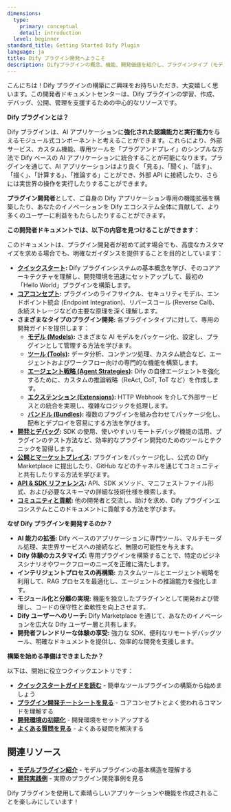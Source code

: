 ```yaml
---
dimensions:
  type:
    primary: conceptual
    detail: introduction
  level: beginner
standard_title: Getting Started Dify Plugin
language: ja
title: Dify プラグイン開発へようこそ
description: Difyプラグインの概念、機能、開発価値を紹介し、プラグインタイプ（モデル、ツール、エージェント戦略、エクステンション、バンドル）の簡単な説明と、開発者ドキュメントの内容概覧を含みます。
---
```


こんにちは！Dify プラグインの構築にご興味をお持ちいただき、大変嬉しく思います。この開発者ドキュメントセンターは、Dify プラグインの学習、作成、デバッグ、公開、管理を支援するための中心的なリソースです。

**Dify プラグインとは？**

Dify プラグインは、AI アプリケーションに**強化された認識能力と実行能力**を与えるモジュール式コンポーネントと考えることができます。これらにより、外部サービス、カスタム機能、専用ツールを「プラグアンドプレイ」のシンプルな方法で Dify ベースの AI アプリケーションに統合することが可能になります。プラグインを通じて、AI アプリケーションはより良く「見る」、「聞く」、「話す」、「描く」、「計算する」、「推論する」ことができ、外部 API に接続したり、さらには実世界の操作を実行したりすることができます。

**プラグイン開発者**として、ご自身の Dify アプリケーション専用の機能拡張を構築したり、あなたのイノベーションを Dify エコシステム全体に貢献して、より多くのユーザーに利益をもたらしたりすることができます。

**この開発者ドキュメントでは、以下の内容を見つけることができます：**

このドキュメントは、プラグイン開発者が初めて試す場合でも、高度なカスタマイズを求める場合でも、明確なガイダンスを提供することを目的としています：

- **[クイックスタート](/plugin_dev_ja/0211-getting-started-dify-tool.ja):** Dify プラグインシステムの基本概念を学び、そのコアアーキテクチャを理解し、開発環境を迅速にセットアップして、最初の「Hello World」プラグインを構築します。
- **[コアコンセプト](/plugin_dev_ja/0131-cheatsheet.ja):** プラグインのライフサイクル、セキュリティモデル、エンドポイント統合 (Endpoint Integration)、リバースコール (Reverse Call)、永続ストレージなどの主要な原理を深く理解します。
- **さまざまなタイプのプラグイン開発:** 各プラグインタイプに対して、専用の開発ガイドを提供します：
    - **[モデル (Models)](/plugin_dev_ja/0211-getting-started-new-model.ja):** さまざまな AI モデルをパッケージ化、設定し、プラグインとして管理する方法を学びます。
    - **[ツール (Tools)](/plugin_dev_ja/0211-getting-started-dify-tool.ja):** データ分析、コンテンツ処理、カスタム統合など、エージェントおよびワークフロー向けの専門的な機能を構築します。
    - **[エージェント戦略 (Agent Strategies)](/plugin_dev_ja/9433-agent-strategy-plugin.ja):** Dify の自律エージェントを強化するために、カスタムの推論戦略（ReAct, CoT, ToT など）を作成します。
    - **[エクステンション (Extensions)](/plugin_dev_ja/9231-extension-plugin.ja):** HTTP Webhook を介して外部サービスとの統合を実現し、複雑なロジックを処理します。
    - **[バンドル (Bundles)](/plugin_dev_ja/9241-bundle.ja):** 複数のプラグインを組み合わせてパッケージ化し、配布とデプロイを容易にする方法を学びます。
- **[開発とデバッグ](/plugin_dev_ja/0411-remote-debug-a-plugin.ja):** SDK の使用、使いやすいリモートデバッグ機能の活用、プラグインのテスト方法など、効率的なプラグイン開発のためのツールとテクニックを習得します。
- **[公開とマーケットプレイス](/plugin_dev_ja/0321-release-overview.ja):** プラグインをパッケージ化し、公式の Dify Marketplace に提出したり、GitHub などのチャネルを通じてコミュニティと共有したりする方法を学びます。
- **[API & SDK リファレンス](/plugin_dev_ja/0411-general-specifications.ja):** API、SDK メソッド、マニフェストファイル形式、および必要なスキーマの詳細な技術仕様を検索します。
- **[コミュニティと貢献](/plugin_dev_ja/0312-contributor-covenant-code-of-conduct.ja):** 他の開発者と交流し、助けを求め、Dify プラグインエコシステムとこのドキュメントに貢献する方法を学びます。

**なぜ Dify プラグインを開発するのか？**

- **AI 能力の拡張:** Dify ベースのアプリケーションに専門ツール、マルチモーダル処理、実世界サービスへの接続など、無限の可能性を与えます。
- **Dify 体験のカスタマイズ:** 専用プラグインを構築することで、特定のビジネスシナリオやワークフローのニーズを正確に満たします。
- **インテリジェントプロセスの再構築:** カスタムツールとエージェント戦略を利用して、RAG プロセスを最適化し、エージェントの推論能力を強化します。
- **モジュール化と分離の実現:** 機能を独立したプラグインとして開発および管理し、コードの保守性と柔軟性を向上させます。
- **Dify ユーザーへのリーチ:** Dify Marketplace を通じて、あなたのイノベーションを広大な Dify ユーザー層と共有します。
- **開発者フレンドリーな体験の享受:** 強力な SDK、便利なリモートデバッグツール、明確なドキュメントを提供し、効率的な開発を支援します。

**構築を始める準備はできましたか？**

以下は、開始に役立つクイックエントリです：

- **[クイックスタートガイドを読む](/plugin_dev_ja/0211-getting-started-dify-tool.ja)** - 簡単なツールプラグインの構築から始めましょう
- **[プラグイン開発チートシートを見る](/plugin_dev_ja/0131-cheatsheet.ja)** - コアコンセプトとよく使われるコマンドを理解する
- **[開発環境の初期化](/plugin_dev_ja/0221-initialize-development-tools.ja)** - 開発環境をセットアップする
- **[よくある質問を見る](/plugin_dev_ja/0331-faq.ja)** - よくある疑問を解決する

## 関連リソース

- **[モデルプラグイン紹介](/plugin_dev_ja/0131-model-plugin-introduction.ja)** - モデルプラグインの基本構造を理解する
- **[開発実践例](/plugin_dev_ja/0432-develop-a-slack-bot-plugin.ja)** - 実際のプラグイン開発事例を見る

Dify プラグインを使用して素晴らしいアプリケーションや機能を作成されることを楽しみにしています！

